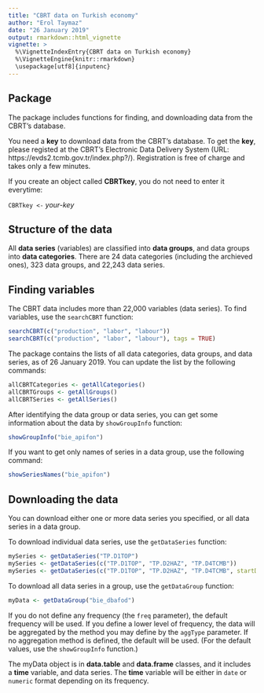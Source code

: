 ```yaml
---
title: "CBRT data on Turkish economy"
author: "Erol Taymaz"
date: "26 January 2019"
output: rmarkdown::html_vignette
vignette: >
  %\VignetteIndexEntry{CBRT data on Turkish economy}
  %\VignetteEngine{knitr::rmarkdown}
  \usepackage[utf8]{inputenc}
---
```



## Package

The package includes functions for finding, and downloading data
from the CBRT's database.

You need a __key__ to download data from the CBRT's database. To get the __key__, please registed at the CBRT's Electronic Data Delivery System (URL: https://evds2.tcmb.gov.tr/index.php?/). Registration is free of charge and takes only a few minutes.

If you create an object called __CBRTkey__, you do not need to enter it everytime:

`CBRTkey <-` _your-key_


## Structure of the data

All __data series__ (variables) are classified into __data groups__, and data groups into __data categories__. There are 24 
data categories (including the archieved ones), 323 data groups, 
and 22,243 data series.


## Finding variables

The CBRT data includes more than 22,000 variables (data series).
To find variables, use the `searchCBRT` function:

```r
searchCBRT(c("production", "labor", "labour"))
searchCBRT(c("production", "labor", "labour"), tags = TRUE)
```

The package contains the lists of all data categories, data groups, and
data series, as of 26 January 2019. You can update the list
by the following commands:

```r
allCBRTCategories <- getAllCategories()
allCBRTGroups <- getAllGroups()
allCBRTSeries <- getAllSeries()
```

After identifying the data group or data series, you can get 
some information about the data by `showGroupInfo` function:

```r
showGroupInfo("bie_apifon")
```

If you want to get only names of series in a data group, use the following command:

```r
showSeriesNames("bie_apifon")
```

## Downloading the data

You can download either one or more data series you specified, 
or all data series in a data group. 

To download individual data series, use the `getDataSeries` function:

```r
mySeries <- getDataSeries("TP.D1TOP")
mySeries <- getDataSeries(c("TP.D1TOP", "TP.D2HAZ", "TP.D4TCMB"))
mySeries <- getDataSeries(c("TP.D1TOP", "TP.D2HAZ", "TP.D4TCMB", startDate="01-01-2010"))
```

To download all data series in a group, use the `getDataGroup` function:

```r
myData <- getDataGroup("bie_dbafod")
```
If you do not define any frequency (the `freq` parameter), the default frequency will be used. If you define a lower level of frequency, the data will be aggregated by the method you may define by the `aggType` parameter. If no aggregation method is defined, the default will be used. (For the default values, use the `showGroupInfo` function.)

The myData object is in __data.table__ and __data.frame__ classes, and it includes a __time__ variable, and data series. The __time__ variable will be either in `date` or `numeric` format depending on its frequency.



